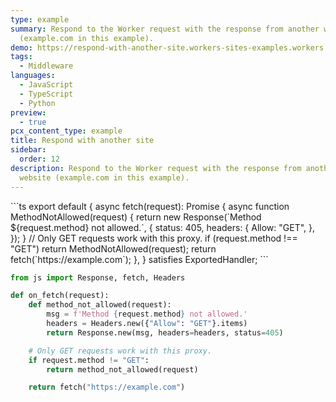 ```yaml
---
type: example
summary: Respond to the Worker request with the response from another website
  (example.com in this example).
demo: https://respond-with-another-site.workers-sites-examples.workers.dev
tags:
  - Middleware
languages:
  - JavaScript
  - TypeScript
  - Python
preview:
  - true
pcx_content_type: example
title: Respond with another site
sidebar:
  order: 12
description: Respond to the Worker request with the response from another
  website (example.com in this example).
---
```



<Tabs syncKey="workersExamples">
<TypeScriptExample tabsWrapper={false} playground={true}>
```ts
export default {
	async fetch(request): Promise<Response> {
		async function MethodNotAllowed(request) {
			return new Response(`Method ${request.method} not allowed.`, {
				status: 405,
				headers: {
					Allow: "GET",
				},
			});
		}
		// Only GET requests work with this proxy.
		if (request.method !== "GET") return MethodNotAllowed(request);
		return fetch(`https://example.com`);
	},
} satisfies ExportedHandler;
```
</TypeScriptExample>
<TabItem label="Python" icon="seti:python">

```py
from js import Response, fetch, Headers

def on_fetch(request):
    def method_not_allowed(request):
        msg = f'Method {request.method} not allowed.'
        headers = Headers.new({"Allow": "GET"}.items)
        return Response.new(msg, headers=headers, status=405)

    # Only GET requests work with this proxy.
    if request.method != "GET":
        return method_not_allowed(request)

    return fetch("https://example.com")
```

</TabItem> </Tabs>
